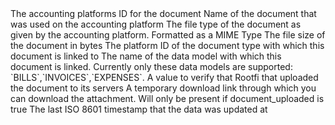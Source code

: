 <ResponseField name="platform_id" type="string" required>
  The accounting platforms ID for the document
</ResponseField>

<ResponseField name="file_name" type="string">
  Name of the document that was used on the accounting platform
</ResponseField>

<ResponseField name="file_type" type="string">
  The file type of the document as given by the accounting platform. Formatted as a MIME Type
</ResponseField>

<ResponseField name="file_size" type="float">
  The file size of the document in bytes
</ResponseField>

<ResponseField name="document_type_id" type="string">
  The platform ID of the document type with which this document is linked to
</ResponseField>

<ResponseField name="document_type" type="Data Model">
  The name of the data model with which this document is linked. Currently only these data models are supported: `BILLS`,`INVOICES`,`EXPENSES`.
</ResponseField>

<ResponseField name="document_uploaded" type="boolean">
  A value to verify that Rootfi that uploaded the document to its servers
</ResponseField>

<ResponseField name="download_link" type="string">
  A temporary download link through which you can download the attachment. Will only be present if document_uploaded is true
</ResponseField>

<ResponseField name="updated_at" type="date">
  The last ISO 8601 timestamp that the data was updated at
</ResponseField>
